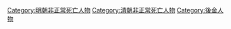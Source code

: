 [[Category:明朝非正常死亡人物|Category:明朝非正常死亡人物]]
[[Category:清朝非正常死亡人物|Category:清朝非正常死亡人物]]
[[Category:後金人物|Category:後金人物]]